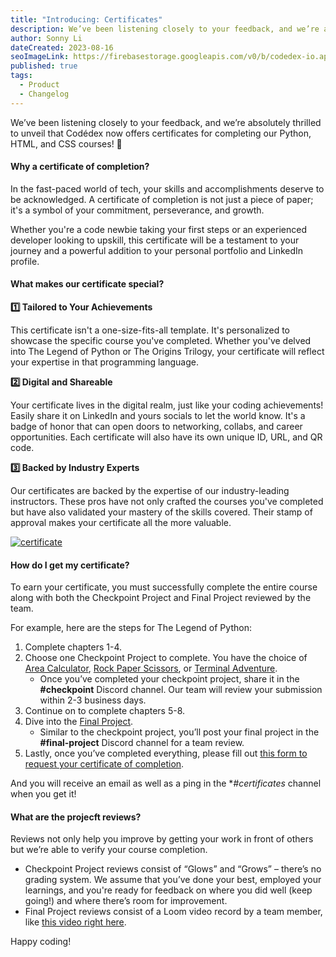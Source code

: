 ```yaml
---
title: "Introducing: Certificates"
description: We’ve been listening closely to your feedback, and we’re absolutely thrilled to unveil that Codédex now offers certificates for completing the Python, HTML, and CSS courses!
author: Sonny Li
dateCreated: 2023-08-16
seoImageLink: https://firebasestorage.googleapis.com/v0/b/codedex-io.appspot.com/o/blogs%2Flevels-and-ranks%2Fbanner.png?alt=media&token=f1f3540e-e7c7-4c5e-b356-14de14319c4d
published: true
tags:
  - Product
  - Changelog
---
```


We’ve been listening closely to your feedback, and we’re absolutely thrilled to unveil that Codédex now offers certificates for completing our Python, HTML, and CSS courses! 🎉

#### Why a certificate of completion?

In the fast-paced world of tech, your skills and accomplishments deserve to be acknowledged. A certificate of completion is not just a piece of paper; it's a symbol of your commitment, perseverance, and growth. 

Whether you're a code newbie taking your first steps or an experienced developer looking to upskill, this certificate will be a testament to your journey and a powerful addition to your personal portfolio and LinkedIn profile.


#### What makes our certificate special?

**1️⃣ Tailored to Your Achievements**

This certificate isn't a one-size-fits-all template. It's personalized to showcase the specific course you've completed. Whether you've delved into The Legend of Python or The Origins Trilogy, your certificate will reflect your expertise in that programming language.

**2️⃣ Digital and Shareable**

Your certificate lives in the digital realm, just like your coding achievements! Easily share it on LinkedIn and yours socials to let the world know. It's a badge of honor that can open doors to networking, collabs, and career opportunities. Each certificate will also have its own unique ID, URL, and QR code.

**3️⃣ Backed by Industry Experts**

Our certificates are backed by the expertise of our industry-leading instructors. These pros have not only crafted the courses you've completed but have also validated your mastery of the skills covered. Their stamp of approval makes your certificate all the more valuable.

[![certificate](https://i.imgur.com/LwzTWJh.png)](https://www.codedex.io/certificates/b0690263-9c43-46e7-89d1-8713b17f5b9b)

#### How do I get my certificate?

To earn your certificate, you must successfully complete the entire course along with both the Checkpoint Project and Final Project reviewed by the team. 

For example, here are the steps for The Legend of Python:

1. Complete chapters 1-4.
2. Choose one Checkpoint Project to complete. You have the choice of [Area Calculator](https://www.codedex.io/python/mid-project/area-calculator), [Rock Paper Scissors](https://www.codedex.io/python/mid-project/rock-paper-scissors), or [Terminal Adventure](https://www.codedex.io/python/mid-project/terminal-adventure-game).
    - Once you’ve completed your checkpoint project, share it in the **#checkpoint** Discord channel. Our team will review your submission within 2-3 business days.
3. Continue on to complete chapters 5-8.
4. Dive into the [Final Project](https://www.codedex.io/python/final-project).
    - Similar to the checkpoint project, you’ll post your final project in the **#final-project** Discord channel for a team review.
5. Lastly, once you’ve completed everything, please fill out [this form to request your certificate of completion](https://59ty7awbpjd.typeform.com/to/z9b4XvIc). 

And you will receive an email as well as a ping in the **#certificates* channel when you get it!

#### What are the projecft reviews?

Reviews not only help you improve by getting your work in front of others but we’re able to verify your course completion.

- Checkpoint Project reviews consist of “Glows” and “Grows” – there’s no grading system. We assume that you’ve done your best, employed your learnings, and you're ready for feedback on where you did well (keep going!) and where there’s room for improvement.
- Final Project reviews consist of a Loom video record by a team member, like [this video right here](https://www.youtube.com/watch?v=soJtl1ptRIA).

Happy coding!
